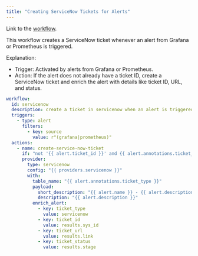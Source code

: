 ```yaml
---
title: "Creating ServiceNow Tickets for Alerts"
---
```


<Info>

Link to the [workflow](https://github.com/keephq/keep/blob/main/examples/workflows/create_service_now_ticket_upon_alerts.yml).

</Info>

This workflow creates a ServiceNow ticket whenever an alert from Grafana or Prometheus is triggered.


Explanation:
- Trigger: Activated by alerts from Grafana or Prometheus.
- Action: If the alert does not already have a ticket ID, create a ServiceNow ticket and enrich the alert with details like ticket ID, URL, and status.


```yaml
workflow:
  id: servicenow
  description: create a ticket in servicenow when an alert is triggered
  triggers:
    - type: alert
      filters:
        - key: source
          value: r"(grafana|prometheus)"
  actions:
    - name: create-service-now-ticket
      if: "not '{{ alert.ticket_id }}' and {{ alert.annotations.ticket_type }}"
      provider:
        type: servicenow
        config: "{{ providers.servicenow }}"
        with:
          table_name: "{{ alert.annotations.ticket_type }}"
          payload:
            short_description: "{{ alert.name }} - {{ alert.description }} [created by Keep][fingerprint: {{alert.fingerprint}}]"
            description: "{{ alert.description }}"
          enrich_alert:
            - key: ticket_type
              value: servicenow
            - key: ticket_id
              value: results.sys_id
            - key: ticket_url
              value: results.link
            - key: ticket_status
              value: results.stage

```
